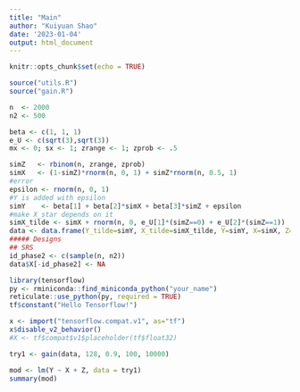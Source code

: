 ---
title: "Main"
author: "Kuiyuan Shao"
date: '2023-01-04'
output: html_document
---

```{r setup, include=FALSE}
knitr::opts_chunk$set(echo = TRUE)
```



```{r}
source("utils.R")
source("gain.R")
```


```{r}
n  <- 2000
n2 <- 500

beta <- c(1, 1, 1)
e_U <- c(sqrt(3),sqrt(3))
mx <- 0; sx <- 1; zrange <- 1; zprob <- .5

simZ   <- rbinom(n, zrange, zprob)
simX   <- (1-simZ)*rnorm(n, 0, 1) + simZ*rnorm(n, 0.5, 1)
#error
epsilon <- rnorm(n, 0, 1)
#Y is added with epsilon
simY    <- beta[1] + beta[2]*simX + beta[3]*simZ + epsilon
#make X_star depends on it
simX_tilde <- simX + rnorm(n, 0, e_U[1]*(simZ==0) + e_U[2]*(simZ==1))
data <- data.frame(Y_tilde=simY, X_tilde=simX_tilde, Y=simY, X=simX, Z=simZ)
##### Designs
## SRS
id_phase2 <- c(sample(n, n2))
data$X[-id_phase2] <- NA
```


```{r}
library(tensorflow)
py <- rminiconda::find_miniconda_python("your_name")
reticulate::use_python(py, required = TRUE)
tf$constant("Hello Tensorflow!")
```


```{r}
x <- import("tensorflow.compat.v1", as="tf") 
x$disable_v2_behavior()
#X <- tf$compat$v1$placeholder(tf$float32)

try1 <- gain(data, 128, 0.9, 100, 10000)

mod <- lm(Y ~ X + Z, data = try1)
summary(mod)
```
